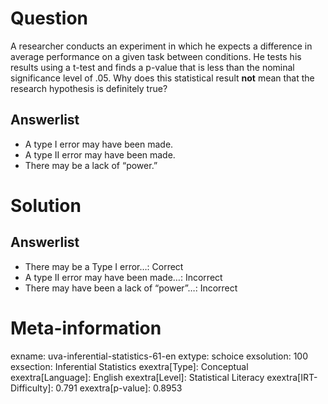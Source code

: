 Question
========

A researcher conducts an experiment in which he expects a difference in average performance on a given task between conditions. He tests his results using a t-test and finds a p-value that is less than the nominal significance level of .05. Why does this statistical result **not** mean that the research hypothesis is definitely true?

Answerlist
----------

* A type I error may have been made.
* A type II error may have been made.
* There may be a lack of "power."

Solution
========

Answerlist
----------

* There may be a Type I error...: Correct
* A type II error may have been made...: Incorrect
* There may have been a lack of "power"...: Incorrect

Meta-information
================
exname: uva-inferential-statistics-61-en
extype: schoice
exsolution: 100
exsection: Inferential Statistics
exextra[Type]: Conceptual
exextra[Language]: English
exextra[Level]: Statistical Literacy
exextra[IRT-Difficulty]: 0.791
exextra[p-value]: 0.8953
